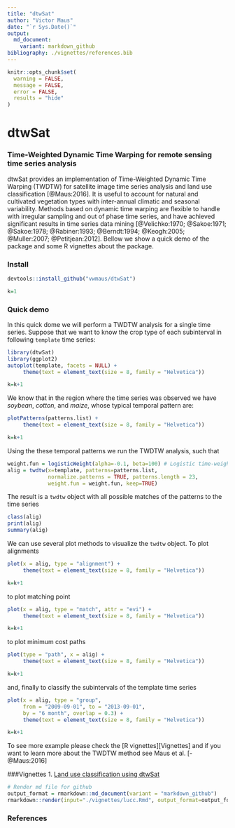 ```yaml
---
title: "dtwSat"
author: "Victor Maus"
date: "`r Sys.Date()`"
output:
  md_document:
    variant: markdown_github
bibliography: ./vignettes/references.bib
---
```


```r
knitr::opts_chunk$set(
  warning = FALSE,
  message = FALSE,
  error = FALSE,
  results = "hide"
)
```


dtwSat
=====

### Time-Weighted Dynamic Time Warping for remote sensing time series analysis
dtwSat provides an implementation of Time-Weighted Dynamic Time Warping (TWDTW) for satellite image time series analysis and land use classification [@Maus:2016]. It is useful to account for natural and cultivated vegetation types with inter-annual climatic and seasonal variability. Methods based on dynamic time warping are flexible to handle with irregular sampling and out of phase time series, and have achieved significant results in time series data mining [@Velichko:1970; @Sakoe:1971; @Sakoe:1978; @Rabiner:1993; @Berndt:1994; @Keogh:2005; @Muller:2007; @Petitjean:2012]. Bellow we show a quick demo of the package and some R vignettes about the package.

### Install
```r
devtools::install_github("vwmaus/dtwSat")
```




```r
k=1
```
### Quick demo
In this quick dome we will perform a TWDTW analysis for a single time series. Suppose that we want to know the crop type of each subinterval in following `template` time series:
```r
library(dtwSat)
library(ggplot2)
autoplot(template, facets = NULL) + 
     theme(text = element_text(size = 8, family = "Helvetica"))
```
```r
k=k+1
```

We know that in the region where the time series was observed we have *soybean*, *cotton*, and *maize*, whose typical temporal pattern are:
```r
plotPatterns(patterns.list) + 
     theme(text = element_text(size = 8, family = "Helvetica"))
```
```r
k=k+1
```

Using the these temporal patterns we run the TWDTW analysis, such that 
```r
weight.fun = logisticWeight(alpha=-0.1, beta=100) # Logistic time-weight
alig = twdtw(x=template, patterns=patterns.list, 
             normalize.patterns = TRUE, patterns.length = 23,
             weight.fun = weight.fun, keep=TRUE) 
```

The result is a `twdtw` object with all possible matches of the patterns to the time series 
```r
class(alig)
print(alig)
summary(alig)
```

We can use several plot methods to visualize the `twdtw` object. To plot alignments 
```r
plot(x = alig, type = "alignment") + 
     theme(text = element_text(size = 8, family = "Helvetica"))
```
```r
k=k+1
```
to plot matching point 
```r
plot(x = alig, type = "match", attr = "evi") + 
     theme(text = element_text(size = 8, family = "Helvetica"))
```
```r
k=k+1
```
to plot minimum cost paths 
```r
plot(type = "path", x = alig) + 
     theme(text = element_text(size = 8, family = "Helvetica"))
```
```r
k=k+1
```
and, finally to classify the subintervals of the template time series 
```r
plot(x = alig, type = "group",
     from = "2009-09-01", to = "2013-09-01", 
     by = "6 month", overlap = 0.3) + 
     theme(text = element_text(size = 8, family = "Helvetica"))
```
```r
k=k+1
```

To see more example please check the [R vignettes][Vignettes] and if you want to learn more about the TWDTW method see Maus et al. [-@Maus:2016]


###Vignettes
<!--
* [Timw-Weighted Dynamic Time Warping - TWDTW]
* [Time series analysis using dtwSat]
-->
1. [Land use classification using dtwSat](./vignettes/lucc.md)
```r
# Render md file for github  
output_format = rmarkdown::md_document(variant = "markdown_github")
rmarkdown::render(input="./vignettes/lucc.Rmd", output_format=output_format)
```


### References

